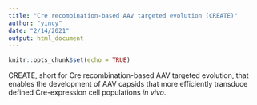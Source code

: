 ```yaml
---
title: "Cre recombination-based AAV targeted evolution (CREATE)"
author: "yincy"
date: "2/14/2021"
output: html_document
---
```


```r
knitr::opts_chunk$set(echo = TRUE)
```

CREATE, short for Cre recombination-based AAV targeted evolution, that enables the development of AAV capsids that more efficiently transduce defined Cre-expression cell populations *in vivo*.  




